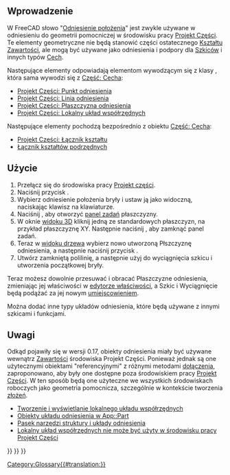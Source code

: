 <languages/>

<span id="Introduction"></span>
==Wprowadzenie==

W FreeCAD słowo "[[Datum/pl|Odniesienie położenia]]" jest zwykle używane w odniesieniu do geometrii pomocniczej w środowisku pracy [[PartDesign_Workbench/pl|Projekt Części]]. Te elementy geometryczne nie będą stanowić części ostatecznego [[Shape/pl|Kształtu]] [[Body/pl|Zawartości]], ale mogą być używane jako odniesienia i podpory dla [[Sketch/pl|Szkiców]] i innych typów [[Feature/pl|Cech]].

Następujące elementy odpowiadają elementom wywodzącym się z klasy {{incode|Part::Datum}}, która sama wywodzi się z [[Part_Feature/pl|Część: Cecha]]:
* [[PartDesign_Point/pl|Projekt Części: Punkt odniesienia]]
* [[PartDesign_Line/pl|Projekt Części: Linia odniesienia]]
* [[PartDesign_Plane/pl|Projekt Części: Płaszczyzna odniesienia]]
* [[PartDesign_CoordinateSystem/pl|Projekt Części: Lokalny układ współrzędnych]]

Następujące elementy pochodzą bezpośrednio z obiektu [[Part_Feature/pl|Część: Cecha]]:
* [[PartDesign_ShapeBinder/pl|Projekt Części: Łącznik kształtu]]
* [[PartDesign_SubShapeBinder/pl|Łącznik kształtów podrzędnych]]

<span id="Usage"></span>
==Użycie==

# Przełącz się do środowiska pracy [[PartDesign_Workbench/pl|Projekt części]].
# Naciśnij przycisk {{Button|[[File:PartDesign_Body.svg|16px]] [[PartDesign_Body/pl|Utwórz zawartość]]}}.
# Wybierz odniesienie położenia bryły i ustaw ją jako widoczną, naciskając klawisz {{KEY|Spacja}} na klawiaturze.
# Naciśnij {{Button|[[File:PartDesign_Plane.svg|16px]] [[PartDesign_Plane/pl|Utwórz płaszczyznę odniesienia]]}}, aby otworzyć [[Task_panel/pl|panel zadań]]  płaszczyzny.
# W oknie [[3D_view/pl|widoku 3D]] kliknij jedną ze standardowych płaszczyzn, na przykład płaszczyznę XY. Następnie naciśnij {{Button|OK}}, aby zamknąć panel zadań.
# Teraz w [[Tree_view/pl|widoku drzewa]] wybierz nowo utworzoną Płszczyznę odniesienia, a następnie naciśnij przycisk {{Button|[[File:PartDesign_NewSketch.svg|16px]] [[PartDesign_NewSketch/pl|Utwórz szkic]]}}.
# Utwórz zamkniętą polilinię, a następnie użyj {{Button|[[File:PartDesign_Pad.svg|16px]] [[PartDesign_Pad/pl|wyciągnięcia]]}} do wyciągnięcia szkicu i utworzenia początkowej bryły.

Teraz możesz dowolnie przesuwać i obracać Płaszczyzne odniesienia, zmieniając jej właściwości w [[Property_editor/pl|edytorze właściwości]], a Szkic i Wyciągnięcie będą podążać za jej nowym [[Placement/pl|umiejscowieniem]].

Można dodać inne typy układów odniesienia, które będą używane z innymi szkicami i funkcjami.

<span id="Notes"></span>
==Uwagi==

Odkąd pojawiły się w wersji 0.17, obiekty odniesienia miały być używane wewnątrz [[PartDesign_Body/pl|Zawartości]] środowiska Projekt Części. Ponieważ jednak są one użytecznymi obiektami "referencyjnymi" z różnymi metodami [[Part_EditAttachment/pl|dołączenia]], zaproponowano, aby były one dostępne poza środowiskiem pracy [[PartDesign_Workbench/pl|Projekt Części]]. W ten sposób będą one użyteczne we wszystkich środowiskach roboczych jako geometria pomocnicza, szczególnie w kontekście tworzenia [[Assembly/pl|złożeń]].
* [https://forum.freecadweb.org/viewtopic.php?f=10&t=2604 Tworzenie i wyświetlanie lokalnego układu współrzędnych]
* [https://forum.freecadweb.org/viewtopic.php?f=22&t=33654 Obiekty układu odniesienia w App::Part]
* [https://forum.freecadweb.org/viewtopic.php?t=42759 Pasek narzędzi struktury i układy odniesienia]
* [https://forum.freecadweb.org/viewtopic.php?f=3&t=42960 Lokalny układ współrzędnych nie może być użyty w środowisku pracy Projekt Części]

{{PartDesign Tools navi{{#translation:}}}}
{{Document objects navi{{#translation:}}}}
{{Userdocnavi{{#translation:}}}}
[[Category:Glossary{{#translation:}}]]